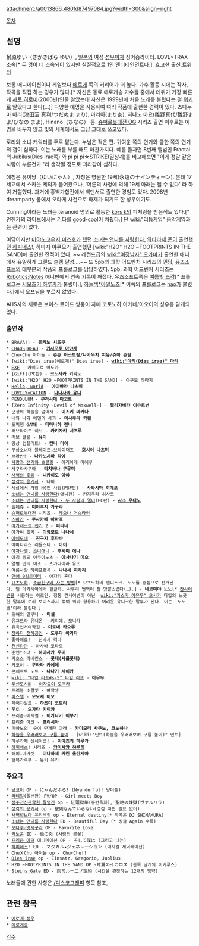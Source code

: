 attachment:/a0013866_480fd87497084.jpg?width=300&align=right

[[목차]]
== 설명 ==
榊原ゆい（さかきばら ゆい）, [[일본]]의 여성 [[성우]]이자 싱어송라이터. LOVE×TRAX 소속[* 두 명이 더 소속되어 있지만 실질적으로 1인 엔터테인먼트다.]. 효고현 출신.[https://twitter.com/YuiSakakibara 트위터]

보통 애니메이션이나 게임보다 [[에로게]] 쪽의 커리어가 더 높다. 가수 활동 시에는 작사, 작곡을 직접 하는 경우가 많다.[* 자신은 동료 에로게송 가수들 중에서 데뷔가 가장 빠른게 [[사토 히로미]](2000년)인줄 알았는대 자신은 1999년에 처음 노래를 불렀다는 걸 [[위키]]로 알았다고 한다(...)]
다양한 예명을 사용하여 여러 작품에 출현한 경력이 있다. 츠다누마 마리(津田沼 真利/つだぬま まり), 마리아(まりあ), 히나노 마요(雛野真代/雛野まよ/ひなの まよ), Hinano（ひなの） 등. [[슈퍼로봇대전 OG]] 시리즈 출연 이후로는 예명을 바꾸지 않고 빛의 세계에서도 그냥 그대로 쓰고있다.

로리와 소녀 캐릭터를 주로 맡는다. 누님은 적은 편. 귀여운 쪽의 연기와 쿨한 쪽의 연기의 갭이 심하다. 이는 노래를 부를 때도 마찬가지다. 예를 들자면 8번째 앨범인 Fractal의 Jubilus(Dies Irae쪽) 와 pi pi pi☆STRIKE(일상계)를 비교해보면 "이게 정말 같은 사람이 부른건가."라 생각될 정도로 괴리감이 심하다.

애칭은 유이냥（ゆいにゃん）, 자칭은 영원한 19세(永遠のナインティーン). 본래 17세교에서 스카웃 제의가 들어왔으나, '어른의 사정에 의해 19세 아래는 될 수 없다' 라 하여 거절했다. 
과거에 홍백가합전에서 백댄서로 출연한 경험도 있다. 2008년 dreamparty 봄에서 오타게 사건으로 화제가 되기도 한 성우이기도.

Cunning이라는 노래는 teranoid 명의로 활동한 [[kors k]]의 피쳐링을 받은적도 있다.[* 언젠가의 라이브에서는 [[기타]]를 [[good-cool]]이 쳐줬다.] 단 [[wiki:"리듬게임" 음악게임]]과는 관련이 없다.

여담이지만 [[미야노코우지 미즈호]]가 했던 [[소녀는 언니를 사랑한다]], [[와타라세 준]]이 출연했던 [[하피네스]]!, 하마지 야쿠모가 출연했던 [wiki:"H2O" H2O ~FOOTPRINTS IN THE SAND]에 출연한 전적이 있다. ~~ 레전드급의 [[wiki:"여장남자" 오카마]]가 출연한 애니에서 유일하게 그랜드 슬램 달성....~~
또 5pb의 과학 어드벤처 시리즈의 엔딩, [[유즈소프트]]의 대부분의 작품의 프롤로그를 담당하였다. 5pb. 과학 어드벤처 시리즈는 [[Robotics;Notes]] 애니판에서 연속 기록이 깨졌다. 유즈소프트쪽은 [[여름빛 조각]][* 프롤로그는 [[시모츠키 하루카]]가 불렀다.], [[하늘색*아일노츠]][* 이쪽의 프롤로그는 [[nao]]가 불렀다.]에서 오프닝을 부르지 않았다.

AHS사의 새로운 보이스 로이드 쌍둥이 자매 코토노하 아카네/아오이의 성우를 맡게되었다.
=== 출연작 ===
 * BRAVA!! - '''유키노 시즈쿠'''
 * [[CHAOS;HEAD]] - '''[[키시모토 아야세]]'''
 * Chu×Chu 아이돌 - '''츄츄 아스트람/나카우치 치유/츄아 츄람'''
 * [wiki:"Dies irae(에로게)" Dies irae] - '''[[wiki:"마리(Dies irae)" 마리]]'''
 * [[EXE]] - 카미고료 마도카
 * [Gift](PC판) - '''코노사카 키리노'''
 * [wiki:"H2O" H2O ~FOOTPRINTS IN THE SAND] - 야쿠모 하마지
 * [[Hello, world]] - '''아이바라 나츠미'''
 * [[LOVELY×CATION]] - '''[[나나사와 유니]]'''
 * PENDULUM - '''무라사메 마코토'''
 * [Zero Infinity -Devil of Maxwell-] - '''엘리자베타 이슈트번'''
 * 군청의 하늘을 넘어서 - '''미즈키 와카나'''
 * 너와 나와 에덴의 사과 - '''아사쿠라 카렌'''
 * 도피행 GAME - '''타마나하 렌나'''
 * 러브라이드 이브 - '''카키자키 시즈루'''
 * 러브 콜론 - '''유이'''
 * 망상 컴플리트! - '''칸나 미아'''
 * 무상소녀대 블레이드☆브라이더즈 - '''호시이 나츠미'''
 * 브라반! - '''나카노시마 타에'''
 * [[사랑과 선거와 초콜릿]] - 아리아케 미에루
 * [[사쿠라사쿠라]] - '''타치바나 쿠루미'''
 * [[새벽의 호위]] - '''니카이도 아야'''
 * [[성각의 용기사]] - 나비
 * [[세상에서 가장 NG인 사랑]](PSP판) - '''[[사와시마 히메오]]'''
 * [[소녀는 언니를 사랑한다]](애니판) - 카지우라 히사코
 * [[소녀는 언니를 사랑한다 - 두 사람의 엘더]](PC판) - '''[[사소 우타노]]'''
 * [[솔페쥬]] - '''미야후지 카구라'''
 * [[슈퍼로봇대전]] 시리즈 - [[레오나 거슈타인]]
 * [[스마가]] - '''쿠사카베 아마호'''
 * [[아가레스트 전기]] 2 - '''피리네'''
 * 아가씨 조곡 - '''이와모토 나나세'''
 * [[아네모네]] - '''진구지 후타바'''
 * 아마타라스 리들스타 - '''아이'''
 * [[아자나엘]], [[소니애니]] - '''후시미 에나''' 
 * 아침 뜸의 아쿠아노츠 - '''아사나기 미오'''
 * 앨범 안의 미소 - 스가다이라 유즈
 * 여름사랑 하이프렛셔 - '''나나세 히카리'''
 * [[연애 0킬로미터]] - 야자키 혼다
 * [[요츠노하]], [[소꿉친구와 사는 방법]][* 요츠노하의 팬디스크. 노노를 중심으로 전개된다. 팀 아카시아에서 한글화. 사투리 번역이 참 맛깔스럽다(…).] - '''네코미야 노노'''[* [[칸사이벤]]을 사용하는 히로인. 정통 칸사이벤이 아닌  [[wiki:"카스가 아유무" 오사카]] 타입의 느긋한 말투에 로리 보이스까지 섞여 뭐라 형용하기 어려운 유니크한 말투가 된다. 이는 '노노벤'이라 불린다.]
 * 위해의 알루나 - '''미셸'''
 * [[유그드라 유니온]] - 키리에, 모니카
 * 유욕인처여학원 - '''미토네 카오루'''
 * [[장하다 천하공인]] - '''도쿠다 아라타'''
 * 좋아해요! - 신바시 리나
 * [[천신란만]] - 아사바 코타로
 * 춘연*소녀 - '''하야사카 우미'''
 * 카오스 라비린스 - '''롯테(샤를롯테)'''
 * 카코이 - '''쿠라타 카에데'''
 * 콘체르토 노트 - '''나나기 세이카'''
 * [[wiki: "타임 리프#s-5" 타임 리프]] - '''아유무'''
 * [[투신도시Ⅲ]] - [[이자요이 토우카]]
 * 트러블 초콜릿 - 여학생
 * [[파스텔]] - '''모모세 미오'''
 * 페어차일드 - '''하즈미 코토리'''
 * 폿토 - '''오가타 키미카'''
 * 프리즘☆매지컬 - '''미카나기 이부키'''
 * [[프리즘 아크]] - '''프리시아'''
 * 피아노의  숲이 만개한 아래 - '''카미모리 사쿠노, 코노하나'''
 * [[하늘을 우러러보며 구름 높이]] - [wiki:"민트(하늘을 우러러보며 구름 높이)" 민트]
 * 하루카제 센세이션! - '''미야츠키 하루카'''
 * [[하피네스]]! 시리즈 - '''[[카미사카 하루히]]'''
 * 해피☆마가렛 - '''미나하세 카린 올탄시아'''
 * 행복가족부 - 유키 유키
=== 주요곡 ===
 * [[냥코이]] OP - にゃんだふる! (Nyanderful! 냥더풀)
 * [[라테일]](일본판) PV/OP - Girl meets Boy
 * [[상주전신관학원 팔명진]] op - 紅蓮獄華(홍련옥화), 聖絶の煉獄(ヴァルハラ)
 * [[성각의 용기사]] op - 聖剣なんていらない(성검 따윈 필요 없어)
 * [[새벽녘보다 유리색인]] op - Eternal destiny[* 작곡은 DJ SHIMAMURA]
 * [[소녀는 언니를 사랑한다]] ED - Beautiful Day (* 싱글 Again 수록)
 * [[오타쿠☆맛시구라]] OP - Favorite Love
 * [[카노콘]] ED - 戀の炎 (사랑의 불꽃)
 * [[프리즘 아크]] 애니메이션 OP - そして僕は (그리고 나는)
 * [[하피네스]]! ED - マジカル★ジェネレーション (매지컬 제너레이션)
 * ChuＸChu 아이돌 op - Chu×Chu!!
 * [[Dies irae]] op - Einsatz, Gregorio, Jublius
 * H2O ~FOOTPRINTS IN THE SAND OP -片翼のイカロス (한쪽 날개의 이카루스)
 * [[Steins;Gate]] ED - 刻司ル十二ノ盟約 (시간을 관장하는 12개의 맹약)

노래들에 관한 사항은 [[/디스코그래피]] 항목 참조,
== 관련 항목 ==
 * [[에로게 성우]]
 * [[에로게송]]

[[각주]]
